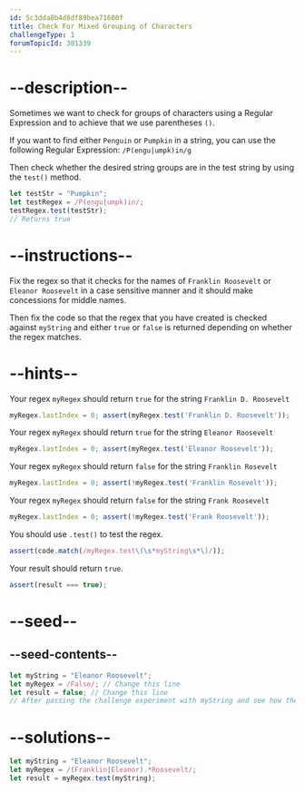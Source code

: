 ```yaml
---
id: 5c3dda8b4d8df89bea71600f
title: Check For Mixed Grouping of Characters
challengeType: 1
forumTopicId: 301339
---
```


# --description--

Sometimes we want to check for groups of characters using a Regular Expression and to achieve that we use parentheses `()`.

If you want to find either `Penguin` or `Pumpkin` in a string, you can use the following Regular Expression: `/P(engu|umpk)in/g`

Then check whether the desired string groups are in the test string by using the `test()` method.

```js
let testStr = "Pumpkin";
let testRegex = /P(engu|umpk)in/;
testRegex.test(testStr);
// Returns true
```

# --instructions--

Fix the regex so that it checks for the names of `Franklin Roosevelt` or `Eleanor Roosevelt` in a case sensitive manner and it should make concessions for middle names.

Then fix the code so that the regex that you have created is checked against `myString` and either `true` or `false` is returned depending on whether the regex matches.

# --hints--

Your regex `myRegex` should return `true` for the string `Franklin D. Roosevelt`

```js
myRegex.lastIndex = 0; assert(myRegex.test('Franklin D. Roosevelt'));
```

Your regex `myRegex` should return `true` for the string `Eleanor Roosevelt`

```js
myRegex.lastIndex = 0; assert(myRegex.test('Eleanor Roosevelt'));
```

Your regex `myRegex` should return `false` for the string `Franklin Rosevelt`

```js
myRegex.lastIndex = 0; assert(!myRegex.test('Franklin Rosevelt'));
```

Your regex `myRegex` should return `false` for the string `Frank Roosevelt`

```js
myRegex.lastIndex = 0; assert(!myRegex.test('Frank Roosevelt'));
```

You should use `.test()` to test the regex.

```js
assert(code.match(/myRegex.test\(\s*myString\s*\)/));
```

Your result should return `true`.

```js
assert(result === true);
```

# --seed--

## --seed-contents--

```js
let myString = "Eleanor Roosevelt";
let myRegex = /False/; // Change this line
let result = false; // Change this line
// After passing the challenge experiment with myString and see how the grouping works
```

# --solutions--

```js
let myString = "Eleanor Roosevelt";
let myRegex = /(Franklin|Eleanor).*Roosevelt/;
let result = myRegex.test(myString);
```
